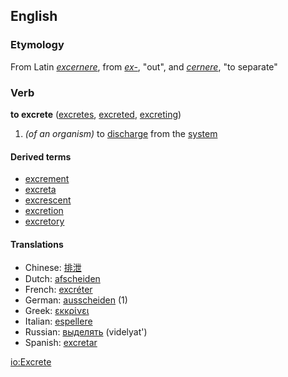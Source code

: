 ==English==
===Etymology===
From Latin ''[[excernere]]'', from ''[[ex-]]'', "out", and ''[[cernere]]'', "to separate"
===Verb===
'''to excrete''' ([[excretes]], [[excreted]], [[excreting]])
# ''(of an organism)'' to [[discharge]] from the [[system]]

====Derived terms====
*[[excrement]]
*[[excreta]]
*[[excrescent]]
*[[excretion]]
*[[excretory]]

====Translations====
*Chinese: [[排泄]]
*Dutch: [[afscheiden]]
*French: [[excréter]]
*German: [[ausscheiden]] (1)
*Greek: [[εκκρίνει]]
*Italian: [[espellere]]
*Russian: [[выделять]] (videlyat')
*Spanish: [[excretar]]

[[io:Excrete]]